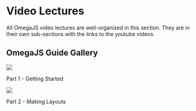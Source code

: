 # Video Lectures

All OmegaJS video lectures are well-organized in this section. They are in their own sub-sections
with the links to the youtube videos.

## OmegaJS Guide Gallery

<div class='gallery'>
    <div style={{ display: 'flex', flexDirection: 'column', gap: "10px" }}>
        <img src="/omega-guide-getting-started.svg" style={{ borderRadius: "8px", marginTop: "20px" }} />
        <p>Part 1 - Getting Started</p>
    </div>
        <div style={{ display: 'flex', flexDirection: 'column', gap: "10px" }}>
        <img src="/omega-guide-making-layouts.svg" style={{ borderRadius: "8px", marginTop: "20px" }} />
        <p>Part 2 - Making Layouts</p>
    </div>
</div>